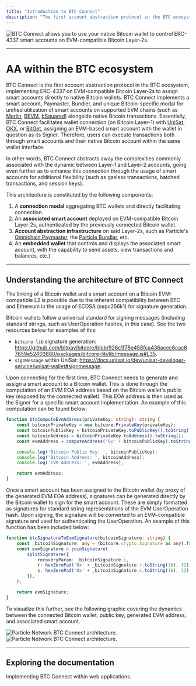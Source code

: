 ```yaml
---
title: "Introduction to BTC Connect"
description: "The first account abstraction protocol in the BTC ecosystem."
---
```


<Frame>
<img src="https://static.particle.network/mintlify/videos/04-BTC-Connect.gif" alt="BTC Connect allows you to use your native Bitcoin wallet to control ERC-4337 smart accounts on EVM-compatible Bitcoin Layer-2s." style={{ width: '100%', maxWidth: '600px' }} />
</Frame>

***

# AA within the BTC ecosystem

BTC Connect is the first account abstraction protocol in the BTC ecosystem, implementing ERC-4337 on EVM-compatible Bitcoin Layer-2s to assign smart accounts directly to native Bitcoin wallets. BTC Connect implements a smart account, Paymaster, Bundler, and unique Bitcoin-specific modal for unified utilization of smart accounts on supported EVM chains (such as [Merlin](https://twitter.com/MerlinLayer2/status/1748305593423757460), [BEVM](https://www.bevm.io), [bSquared](https://www.bsquared.network/)) alongside native Bitcoin transactions. Essentially, BTC Connect facilitates wallet connection (on Bitcoin Layer-1) with [UniSat](https://unisat.io/), [OKX](https://www.okx.com/web3), or [BitGet](https://web3.bitget.com/en), assigning an EVM-based smart account with the wallet in question as its Signer. Therefore, users can execute transactions both through smart accounts and their native Bitcoin account within the same wallet interface.

In other words, BTC Connect abstracts away the complexities commonly associated with the dynamic between Layer-1 and Layer-2 accounts, going even further as to enhance this connection through the usage of smart accounts for additional flexibility (such as gasless transactions, batched transactions, and session keys).

This architecture is constituted by the following components:

1. A **connection modal** aggregating BTC wallets and directly facilitating connection.
2. An **associated smart account** deployed on EVM-compatible Bitcoin Layer-2s, authenticated by the previously connected Bitcoin wallet.
3. **Account abstraction infrastructure** on said Layer-2s, such as Particle's [Omnichain Paymaster](/guides/integrations/aa/paymaster), the [Particle Bundler](/guides/integrations/aa/bundler), etc.
4. An **embedded wallet** that controls and displays the associated smart account, with the capability to send assets, view transactions and balances, etc.)

***

## Understanding the architecture of BTC Connect

The linking of a Bitcoin wallet and a smart account on a Bitcoin EVM-compatible L2 is possible due to the inherent compatibility between BTC and Ethereum in the usage of ECDSA (sepc256k1) for signature generation.

Bitcoin wallets follow a universal standard for signing messages (including standard strings, such as UserOperation hashes, in this case). See the two resources below for examples of this:

- `bitcore-lib` signature generation: https://github.com/bitpay/bitcore/blob/926c1f78e458fca436acec6cac67659e52403880/packages/bitcore-lib/lib/message.js#L35.
- `signMessage` within UniSat: https://docs.unisat.io/dev/unisat-developer-service/unisat-wallet#signmessage.

Upon connecting for the first time, BTC Connect needs to generate and assign a smart account to a Bitcoin wallet. This is done through the computation of an EVM EOA address based on the Bitcoin wallet's public key (exposed by the connected wallet). This EOA address is then used as the Signer for a specific smart account implementation. An example of this computation can be found below:

```typescript TypeScript
function btcComputeEvmAddress(privateKey: string): string {
    const bitcoinPrivateKey = new bitcore.PrivateKey(privateKey);
    const bitcoinPublicKey = bitcoinPrivateKey.toPublicKey().toString();
    const bitcoinAddress = bitcoinPrivateKey.toAddress().toString();
    const evmAddress = computeAddress('0x' + bitcoinPublicKey).toString();

    console.log('Bitcoin Public Key: ', bitcoinPublicKey);
    console.log('Bitcoin Address: ', bitcoinAddress);
    console.log('EVM Address: ', evmAddress);

    return evmAddress;
}
```

Once a smart account has been assigned to the Bitcoin wallet (by proxy of the generated EVM EOA address), signatures can be generated directly by the Bitcoin wallet to sign for the smart account. These are simply formatted as signatures for standard string representations of the EVM UserOperation hash. Upon signing, the signature will be converted to an EVM-compatible signature and used for authenticating the UserOperation. An example of this function has been included below:

```typescript TypeScript
function btcSignatureToEvmSignature(bitcoinSignature: string) {
    const _bitcoinSignature: any = (bitcore.crypto.Signature as any).fromCompact(Buffer.from(bitcoinSignature, 'base64'));
    const evmSignature = joinSignature(
        splitSignature({
            recoveryParam: _bitcoinSignature.i,
            r: hexZeroPad('0x' + _bitcoinSignature.r.toString(16), 32),
            s: hexZeroPad('0x' + _bitcoinSignature.s.toString(16), 32),
        }),
    );

    return evmSignature;
}
```

To visualize this further, see the following graphic covering the dynamics between the connected Bitcoin wallet, public key, generated EVM address, and associated smart account.

<img
  className="block dark:hidden"
  src="/api-reference/btc/images/architecture.jpg"
  alt="Particle Network BTC Connect architecture."
/>
<img
  className="hidden dark:block"
  src="/api-reference/btc/images/architecture.jpg"
  alt="Particle Network BTC Connect architecture."
/>

***

## Exploring the documentation


  <Card title="Web SDK" href="/api-reference/btc/desktop/web">
    Implementing BTC Connect within web applications.
  </Card>

